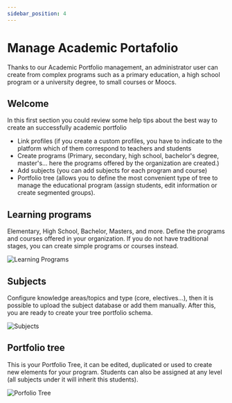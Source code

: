 ```yaml
---
sidebar_position: 4
---
```



# Manage Academic Portafolio

Thanks to our Academic Portfolio management, an administrator user can create from complex programs such as a primary education, a high school program or a university degree, to small courses or Moocs.

## Welcome

In this first section you could review some help tips about the best way to create an successfully academic portfolio

- Link profiles (if you create a custom profiles, you have to indicate to the platform which of them correspond to teachers and students
- Create programs (Primary, secondary, high school, bachelor's degree, master's... here the programs offered by the organization are created.)
- Add subjects (you can add subjects for each program and course)
- Portfolio tree (allows you to define the most convenient type of tree to manage the educational program (assign students, edit information or create segmented groups).

## Learning programs

Elementary, High School, Bachelor, Masters, and more. Define the programs and courses offered in your organization. If you do not have traditional stages, you can create simple programs or courses instead.

![Learning Programs](/img/learning_programs.png)

## Subjects

Configure knowledge areas/topics and type (core, electives…), then it is possible to upload the subject database or add them manually. After this, you are ready to create your tree portfolio schema.

![Subjects](/img/subjects.png)

## Portfolio tree

This is your Portfolio Tree, it can be edited, duplicated or used to create new elements for your program. Students can also be assigned at any level (all subjects under it will inherit this students).

![Porfolio Tree](/img/portfolio_tree.png)
